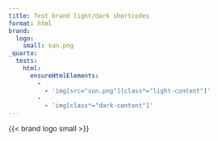 ```yaml
---
title: Test brand light/dark shortcodes
format: html
brand:
  logo:
    small: sun.png
_quarto:
  tests:
    html:
      ensureHtmlElements:
        -
          - 'img[src="sun.png"][class*="light-content"]'
        -
          - 'img[class*="dark-content"]'
---
```



{{< brand logo small >}}

